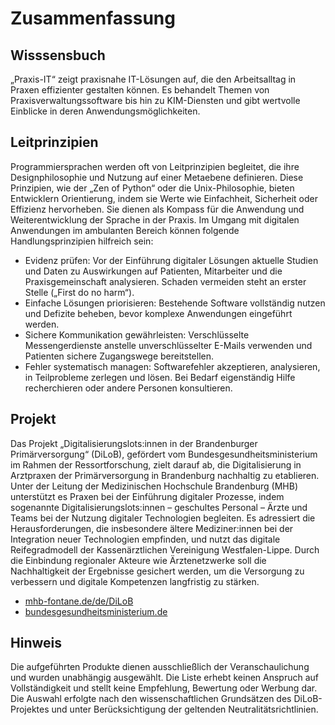# Zusammenfassung

## Wisssensbuch

„Praxis-IT“ zeigt praxisnahe IT-Lösungen auf, die den Arbeitsalltag in Praxen effizienter gestalten können. Es behandelt Themen von Praxisverwaltungssoftware bis hin zu KIM-Diensten und gibt wertvolle Einblicke in deren Anwendungsmöglichkeiten.

## Leitprinzipien

Programmiersprachen werden oft von Leitprinzipien begleitet, die ihre Designphilosophie und Nutzung auf einer Metaebene definieren. Diese Prinzipien, wie der „Zen of Python“ oder die Unix-Philosophie, bieten Entwicklern Orientierung, indem sie Werte wie Einfachheit, Sicherheit oder Effizienz hervorheben. Sie dienen als Kompass für die Anwendung und Weiterentwicklung der Sprache in der Praxis. Im Umgang mit digitalen Anwendungen im ambulanten Bereich können folgende Handlungsprinzipien hilfreich sein:

* Evidenz prüfen: Vor der Einführung digitaler Lösungen aktuelle Studien und Daten zu Auswirkungen auf Patienten, Mitarbeiter und die Praxisgemeinschaft analysieren. Schaden vermeiden steht an erster Stelle („First do no harm“).  
* Einfache Lösungen priorisieren: Bestehende Software vollständig nutzen und Defizite beheben, bevor komplexe Anwendungen eingeführt werden.  
* Sichere Kommunikation gewährleisten: Verschlüsselte Messengerdienste anstelle unverschlüsselter E-Mails verwenden und Patienten sichere Zugangswege bereitstellen.
* Fehler systematisch managen: Softwarefehler akzeptieren, analysieren, in Teilprobleme zerlegen und lösen. Bei Bedarf eigenständig Hilfe recherchieren oder andere Personen konsultieren.

## Projekt

Das Projekt „Digitalisierungslots:innen in der Brandenburger Primärversorgung“ (DiLoB), gefördert vom Bundesgesundheitsministerium im Rahmen der Ressortforschung, zielt darauf ab, die Digitalisierung in Arztpraxen der Primärversorgung in Brandenburg nachhaltig zu etablieren. Unter der Leitung der Medizinischen Hochschule Brandenburg (MHB) unterstützt es Praxen bei der Einführung digitaler Prozesse, indem sogenannte Digitalisierungslots:innen – geschultes Personal – Ärzte und Teams bei der Nutzung digitaler Technologien begleiten. Es adressiert die Herausforderungen, die insbesondere ältere Mediziner:innen bei der Integration neuer Technologien empfinden, und nutzt das digitale Reifegradmodell der Kassenärztlichen Vereinigung Westfalen-Lippe. Durch die Einbindung regionaler Akteure wie Ärztenetzwerke soll die Nachhaltigkeit der Ergebnisse gesichert werden, um die Versorgung zu verbessern und digitale Kompetenzen langfristig zu stärken.

* [mhb-fontane.de/de/DiLoB](https://www.mhb-fontane.de/de/DiLoB)
* [bundesgesundheitsministerium.de](https://www.bundesgesundheitsministerium.de/ministerium/ressortforschung/handlungsfelder/forschungsschwerpunkte/pilotvorhaben-zur-implementierung-und-verstetigung-von-digital-health-ansaetzen/dilob.html)

## Hinweis

Die aufgeführten Produkte dienen ausschließlich der Veranschaulichung und wurden unabhängig ausgewählt. Die Liste erhebt keinen Anspruch auf Vollständigkeit und stellt keine Empfehlung, Bewertung oder Werbung dar. Die Auswahl erfolgte nach den wissenschaftlichen Grundsätzen des DiLoB-Projektes und unter Berücksichtigung der geltenden Neutralitätsrichtlinien.
